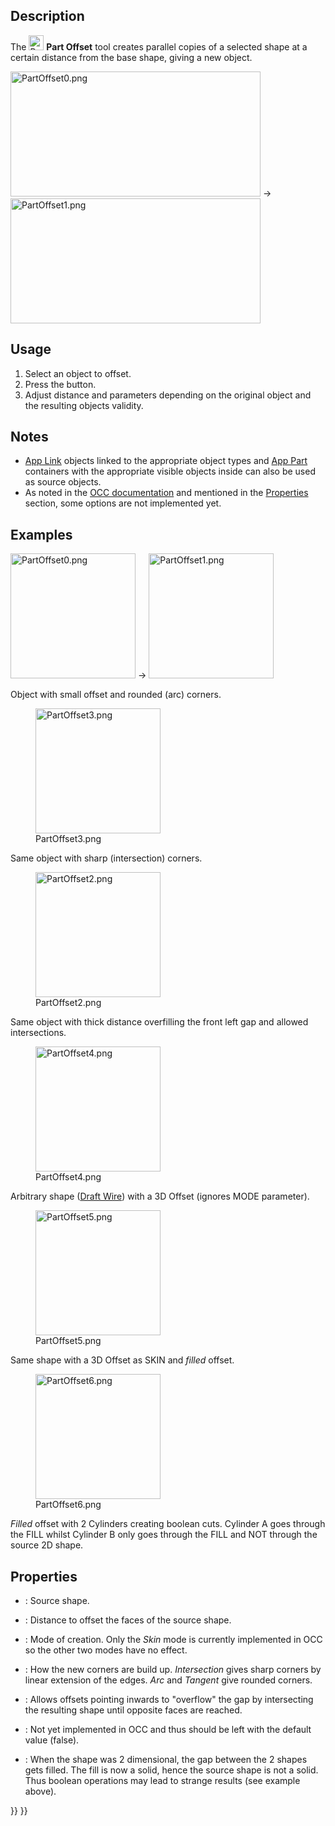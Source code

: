 <languages/>

<div lang="en" dir="ltr" class="mw-content-ltr">
{{Docnav
|[[Part_CrossSections|CrossSections]]
|[[Part_Offset2D|Offset2D]]
|[[Part_Workbench|Part]]
|IconL=Part_CrossSections.svg
|IconR=Part_Offset2D.svg
|IconC=Workbench_Part.svg
}}
</div>

<div lang="en" dir="ltr" class="mw-content-ltr">
{{GuiCommand
|Name=Part Offset
|MenuLocation=Part → 3D Offset
|Workbenches=[[Part_Workbench|Part]]
|SeeAlso=[[Part_Thickness|Part Thickness]], [[Part_Offset2D|Part 2D Offset]]
}}
</div>

<div lang="en" dir="ltr" class="mw-content-ltr">
==Description==
</div>

<div lang="en" dir="ltr" class="mw-content-ltr">
The [[Image:Part_Offset.svg|24px]] '''Part Offset''' tool creates parallel copies of a selected shape at a certain distance from the base shape, giving a new object.
</div>

[[Image:PartOffset0.png|400x200px]]  →  [[Image:PartOffset1.png|400x200px]]

<div lang="en" dir="ltr" class="mw-content-ltr">
==Usage==
</div>

<div lang="en" dir="ltr" class="mw-content-ltr">
# Select an object to offset.
# Press the {{Button|[[Image:Part_Offset.svg|16px]] [[Part_Offset|3D Offset]]}} button.
# Adjust distance and parameters depending on the original object and the resulting objects validity.
</div>

<div lang="en" dir="ltr" class="mw-content-ltr">
==Notes==
</div>

<div lang="en" dir="ltr" class="mw-content-ltr">
* [[App_Link|App Link]] objects linked to the appropriate object types and [[App_Part|App Part]] containers with the appropriate visible objects inside can also be used as source objects. {{Version|0.20}}
* As noted in the [https://dev.opencascade.org/doc/refman/html/class_b_rep_offset_a_p_i___make_offset_shape.html#a173d06428d1cdeea1c4f38fd6f80043c OCC documentation] and mentioned in the [[#Properties|Properties]] section, some options are not implemented yet.
</div>

<div lang="en" dir="ltr" class="mw-content-ltr">
==Examples==
</div>

[[Image:PartOffset0.png|x200px]]  →  [[Image:PartOffset1.png|x200px]]

<div lang="en" dir="ltr" class="mw-content-ltr">
Object with small offset and rounded (arc) corners.
</div>

[[Image:PartOffset3.png|x200px]] 

<div lang="en" dir="ltr" class="mw-content-ltr">
Same object with sharp (intersection) corners.
</div>

[[Image:PartOffset2.png|x200px]] 

<div lang="en" dir="ltr" class="mw-content-ltr">
Same object with thick distance overfilling the front left gap and allowed intersections.
</div>

[[Image:PartOffset4.png|x200px]] 

<div lang="en" dir="ltr" class="mw-content-ltr">
Arbitrary shape ([[Draft_Wire|Draft Wire]]) with a 3D Offset (ignores MODE parameter).
</div>

[[Image:PartOffset5.png|x200px]] 

<div lang="en" dir="ltr" class="mw-content-ltr">
Same shape with a 3D Offset as SKIN and ''filled'' offset.
</div>

[[Image:PartOffset6.png|x200px]] 

<div lang="en" dir="ltr" class="mw-content-ltr">
''Filled'' offset with 2 Cylinders creating boolean cuts. Cylinder A goes through the FILL whilst Cylinder B only goes through the FILL and NOT through the source 2D shape.
</div>

<div lang="en" dir="ltr" class="mw-content-ltr">
==Properties==
</div> 

<div lang="en" dir="ltr" class="mw-content-ltr">
{{Properties_Title|Offset}}
</div>

<div lang="en" dir="ltr" class="mw-content-ltr">
* {{PropertyData|Source}}: Source shape.
* {{PropertyData|Value}}: Distance to offset the faces of the source shape.
* {{PropertyData|Mode}}: Mode of creation. Only the ''Skin'' mode is currently implemented in OCC so the other two modes have no effect.
* {{PropertyData|Join}}: How the new corners are build up. ''Intersection'' gives sharp corners by linear extension of the edges. ''Arc'' and ''Tangent'' give rounded corners.
</div>

<div lang="en" dir="ltr" class="mw-content-ltr">
* {{PropertyData|Intersection}}: Allows offsets pointing inwards to "overflow" the gap by intersecting the resulting shape until opposite faces are reached. 
* {{PropertyData|Self Intersection}}: Not yet implemented in OCC and thus should be left with the default value (false).
* {{PropertyData|Fill Offset}}: When the shape was 2 dimensional, the gap between the 2 shapes gets filled. The fill is now a solid, hence the source shape is not a solid. Thus boolean operations may lead to strange results (see example above).
</div>


<div lang="en" dir="ltr" class="mw-content-ltr">
{{Docnav
|[[Part_CrossSections|CrossSections]]
|[[Part_Offset2D|Offset2D]]
|[[Part_Workbench|Part]]
|IconL=Part_CrossSections.svg
|IconR=Part_Offset2D.svg
|IconC=Workbench_Part.svg
}}
</div>

{{Part_Tools_navi{{#translation:}}}}
{{Userdocnavi{{#translation:}}}}